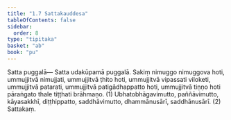 ```yaml
---
title: "1.7 Sattakauddesa"
tableOfContents: false
sidebar:
  order: 8
type: "tipitaka"
basket: "ab"
book: "pu"
---
```



<DynamicBreadcrumb />

<Division number="13" book="pu">

<Paragraph number="162" book="pu">
<Emphasis>Satta puggalā—</Emphasis>
</Paragraph>

<Paragraph number="163" book="pu">
Satta udakūpamā puggalā. Sakiṃ nimuggo nimuggova hoti, ummujjitvā nimujjati, ummujjitvā ṭhito hoti, ummujjitvā vipassati viloketi, ummujjitvā patarati, ummujjitvā patigādhappatto hoti, ummujjitvā tiṇṇo hoti pāraṅgato thale tiṭṭhati brāhmaṇo. (1)
</Paragraph>

<Paragraph number="164" book="pu">
Ubhatobhāgavimutto, paññāvimutto, kāyasakkhī, diṭṭhippatto, saddhāvimutto, dhammānusārī, saddhānusārī. (2)

</Paragraph>
</Division>

<Paragraph number="165" type="center" book="pu">
Sattakaṃ.
</Paragraph>